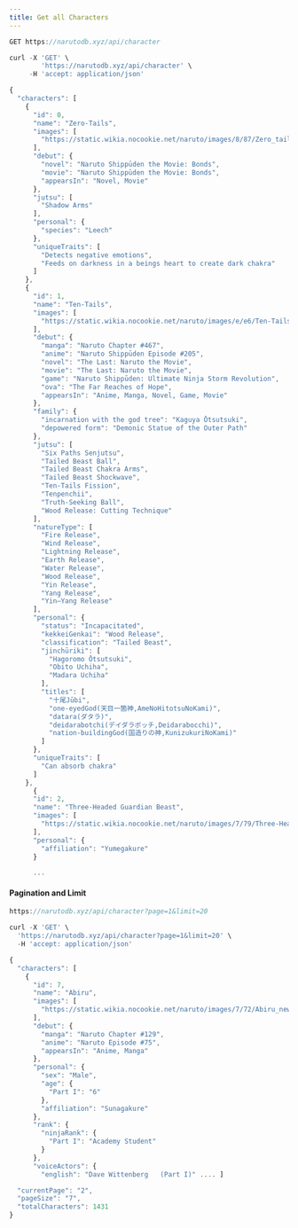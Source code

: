 ```yaml
---
title: Get all Characters
---
```


```js
GET https://narutodb.xyz/api/character
```

```js
curl -X 'GET' \
        'https://narutodb.xyz/api/character' \
     -H 'accept: application/json'
```

```js
{
  "characters": [
    {
      "id": 0,
      "name": "Zero-Tails",
      "images": [
        "https://static.wikia.nocookie.net/naruto/images/8/87/Zero_tails.PNG/revision/latest/scale-to-width-down/300?cb=20120518185128"
      ],
      "debut": {
        "novel": "Naruto Shippūden the Movie: Bonds",
        "movie": "Naruto Shippūden the Movie: Bonds",
        "appearsIn": "Novel, Movie"
      },
      "jutsu": [
        "Shadow Arms"
      ],
      "personal": {
        "species": "Leech"
      },
      "uniqueTraits": [
        "Detects negative emotions",
        "Feeds on darkness in a beings heart to create dark chakra"
      ]
    },
    {
      "id": 1,
      "name": "Ten-Tails",
      "images": [
        "https://static.wikia.nocookie.net/naruto/images/e/e6/Ten-Tails_emerges.png/revision/latest/scale-to-width-down/300?cb=20140523101840"
      ],
      "debut": {
        "manga": "Naruto Chapter #467",
        "anime": "Naruto Shippūden Episode #205",
        "novel": "The Last: Naruto the Movie",
        "movie": "The Last: Naruto the Movie",
        "game": "Naruto Shippūden: Ultimate Ninja Storm Revolution",
        "ova": "The Far Reaches of Hope",
        "appearsIn": "Anime, Manga, Novel, Game, Movie"
      },
      "family": {
        "incarnation with the god tree": "Kaguya Ōtsutsuki",
        "depowered form": "Demonic Statue of the Outer Path"
      },
      "jutsu": [
        "Six Paths Senjutsu",
        "Tailed Beast Ball",
        "Tailed Beast Chakra Arms",
        "Tailed Beast Shockwave",
        "Ten-Tails Fission",
        "Tenpenchii",
        "Truth-Seeking Ball",
        "Wood Release: Cutting Technique"
      ],
      "natureType": [
        "Fire Release",
        "Wind Release",
        "Lightning Release",
        "Earth Release",
        "Water Release",
        "Wood Release",
        "Yin Release",
        "Yang Release",
        "Yin–Yang Release"
      ],
      "personal": {
        "status": "Incapacitated",
        "kekkeiGenkai": "Wood Release",
        "classification": "Tailed Beast",
        "jinchūriki": [
          "Hagoromo Ōtsutsuki",
          "Obito Uchiha",
          "Madara Uchiha"
        ],
        "titles": [
          "十尾Jūbi",
          "one-eyedGod(天目一箇神,AmeNoHitotsuNoKami)",
          "datara(ダタラ)",
          "deidarabotchi(デイダラボッチ,Deidarabocchi)",
          "nation-buildingGod(国造りの神,KunizukuriNoKami)"
        ]
      },
      "uniqueTraits": [
        "Can absorb chakra"
      ]
    },
      {
      "id": 2,
      "name": "Three-Headed Guardian Beast",
      "images": [
        "https://static.wikia.nocookie.net/naruto/images/7/79/Three-Heads_after_release.png/revision/latest/scale-to-width-down/300?cb=20120303155347"
      ],
      "personal": {
        "affiliation": "Yumegakure"
      }

      ...

```

#### Pagination and Limit

```js
https://narutodb.xyz/api/character?page=1&limit=20
```

```js
curl -X 'GET' \
  'https://narutodb.xyz/api/character?page=1&limit=20' \
  -H 'accept: application/json'
```

```js
{
  "characters": [
    {
      "id": 7,
      "name": "Abiru",
      "images": [
        "https://static.wikia.nocookie.net/naruto/images/7/72/Abiru_new.png/revision/latest/scale-to-width-down/300?cb=20220224034653"
      ],
      "debut": {
        "manga": "Naruto Chapter #129",
        "anime": "Naruto Episode #75",
        "appearsIn": "Anime, Manga"
      },
      "personal": {
        "sex": "Male",
        "age": {
          "Part I": "6"
        },
        "affiliation": "Sunagakure"
      },
      "rank": {
        "ninjaRank": {
          "Part I": "Academy Student"
        }
      },
      "voiceActors": {
        "english": "Dave Wittenberg   (Part I)" .... ]

  "currentPage": "2",
  "pageSize": "7",
  "totalCharacters": 1431
}
```
